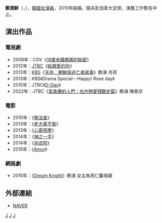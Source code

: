 {{藝人
|姓名 = 鄭潤鮮
|類型 = 女演員
|圖片 = 
|圖片尺寸 = 
|圖片簡介 = 
|本名 = 
|外文名 = 정윤선
|外文 = ko
|羅馬拼音 = Jung Yoon Sun
|英文名 =
|暱稱 =
|其他藝名 = 
|國籍 = {{KOR}}
|出生日期 = {{birth_date_and_age|1987|8|30}}
|出生地點 = {{KOR}}
|宗教信仰 = 
|語言 = [[韓語|韓語]]
|職業 = [[演員|演員]]
|教育程度 = 
|出道作品 = 
|出道日期 = 2008年
|代表作品 = 
|活躍年代 =
|唱片公司 = 
|經紀公司 = 
|相關團體 = 
|網站 = 
}}

'''鄭潤鮮'''（{{lang-ko|'''정윤선'''}}，{{bd|1987年|8月30日}}），[[韓國|韓國]][[女演員|女演員]]，2015年結婚，隨夫赴加拿大定居，演藝工作暫告中止。

== 演出作品 ==
=== 電視劇 ===
*2008年：CGV《[[18歲未婚媽媽的秘密|18歲未婚媽媽的秘密]]》
*2012年：[[JTBC|JTBC]]《[[給親愛的你_(韓國電視劇)|給親愛的你]]》
*2013年：[[韓國放送公社|KBS]]《[[天命：朝鮮版逃亡者故事|天命：朝鮮版逃亡者故事]]》飾演 月荷
*2013年：KBS《Drama Special－Happy! Rose day》
*2015年：JTBC《[[D-Day_(電視劇)|D-Day]]》
*2022年：JTBC《[[氣象廳的人們：社內戀愛殘酷史篇|氣象廳的人們：社內戀愛殘酷史篇]]》飾演 陳泰京

=== 電影 ===
*2010年：《[[無法者|無法者]]》
*2013年：《[[老大靈不靈|老大靈不靈]]》
*2013年：《[[心靈感應_(電影)|心靈感應]]》
*2014年：《[[神之一手|神之一手]]》
*2014年：《[[尚衣院_(電影)|尚衣院]]》
*2015年：《[[Amor|Amor]]》

=== 網路劇 ===
*2015年：《[[Dream_Knight|Dream Knight]]》飾演 女主角周仁馨母親

== 外部連結 ==
*[http://people.search.naver.com/search.naver?where=nexearch&sm=tab_ppn&query=%EC%A0%95%EC%9C%A4%EC%84%A0&os=564143&ie=utf8&key=PeopleService NAVER] {{Wayback|url=http://people.search.naver.com/search.naver?where=nexearch&sm=tab_ppn&query=%EC%A0%95%EC%9C%A4%EC%84%A0&os=564143&ie=utf8&key=PeopleService |date=20160304123635 }}{{ko}}


[[Category:韓國電視演員|J]]
[[Category:韓國電影演員|J]]
[[Category:鄭姓|J]]